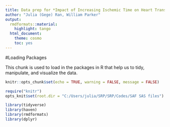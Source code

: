 ```yaml
---
title: Data prep for *Impact of Increasing Ischemic Time on Heart Transplantation Outcome*
author: "Julia (Gege) Ran, William Parker"
output:
  rmdformats::material:
    highlight: tango
  html_document:
    theme: cosmo
    toc: yes
---
```

#Loading Packages


This chunk is used to load in the packages in R that help us to tidy, manipulate, and visualize the data. 

```r
knitr::opts_chunk$set(echo = TRUE, warning = FALSE, message = FALSE)

require("knitr")
opts_knit$set(root.dir = "C:/Users/julia/SRP/SRP/Codes/SAF SAS files")

```


```r
library(tidyverse)
library(haven)
library(rmdformats)
library(dplyr)
```

